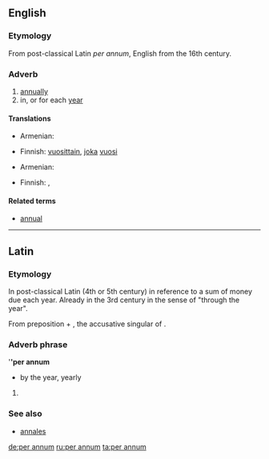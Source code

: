 ==English==

===Etymology===
From post-classical Latin ''per annum'', English from the 16th century.

===Adverb===
{{en-adv|pos=[[per]] [[annum]]|-}}

# [[annually]]
# in, or for each [[year]]

====Translations====
{{trans-top|annually}}
* Armenian: {{t-|hy|տարեկան|tr=tarekan}}
{{trans-mid}}
* Finnish: [[vuosittain]], [[joka]] [[vuosi]]
{{trans-bottom}}

{{trans-top|in, or for each year}}
* Armenian: {{t-|hy|տարեկան|tr=tarekan}}
{{trans-mid}}
* Finnish: {{t-|fi|vuosittain}}, {{t+|fi|vuosi|alt=vuodessa}}
{{trans-bottom}}

====Related terms====
* [[annual]]

----

==Latin==

===Etymology===
In post-classical Latin (4th or 5th century) in reference to a sum of money due each year.
Already in the 3rd century in the sense of "through the year".

From {{etyl|la|en}} preposition {{term|per||lang=la|during}} + {{term|annum||lang=la}}, the accusative singular of {{term|annus||lang=la|year}}.

===Adverb phrase===
{{rfc-xphrase|Adverb phrase|lang=la}}
'''''per annum'''
* by the year, yearly

# {{defn|Latin}}

===See also===
* [[annales]]

[[de:per annum]]
[[ru:per annum]]
[[ta:per annum]]